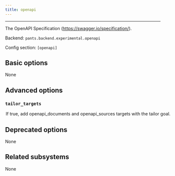 ```yaml
---
title: openapi
---
```



---

The OpenAPI Specification (https://swagger.io/specification/).

Backend: <span className="color--primary">`pants.backend.experimental.openapi`</span>

Config section: <span className="color--primary">`[openapi]`</span>

<span className={styles.options}>

## Basic options

None

## Advanced options

### `tailor_targets`

<Option
  cli_repr={`--[no-]openapi-tailor-targets`}
  env_repr='PANTS_OPENAPI_TAILOR_TARGETS'
  default_repr={`True`}
>

If true, add `openapi_documents` and `openapi_sources` targets with the `tailor` goal.

</Option>

## Deprecated options

None

## Related subsystems

None

</span>
